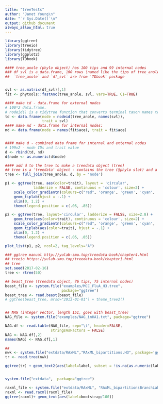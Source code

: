 ```yaml
---
title: "treeTests"
author: "Janet Young\n"
date: "`r Sys.Date()`\n"
output: github_document
always_allow_html: true
---
```


```r
library(ggtree)
library(treeio)
library(tidytree)
library(ggplot2)
library(TDbook)
```

```r
#### tree_anole (phylo object) has 100 tips and 99 internal nodes
### df_svl is a data.frame, 100 rows (named like the tips of tree_anole), 1 column ("svl")
##  `tree_anole` and `df_svl` are from 'TDbook' package


svl <- as.matrix(df_svl)[,1]
fit <- phytools::fastAnc(tree_anole, svl, vars=TRUE, CI=TRUE)

#### make td - data.frame for external nodes
# 100*2 data.frame.
# nodeid() is a tidytree function that converts terminal taxon names to a numeric node ID
td <- data.frame(node = nodeid(tree_anole, names(svl)),
                 trait = svl)
#### make nd - data.frame for internal nodes:
nd <- data.frame(node = names(fit$ace), trait = fit$ace)


#### make d - combined data frame for internal and external nodes
# 199x2 - node IDs and trait value
d <- rbind(td, nd)
d$node <- as.numeric(d$node)

#### add d to the tree to make a treedata object (tree)
## tree is a 'treedata' object - contains the tree (@phylo slot) and a 199*4 tibble generated from d (with an added TRUE/FALSE column called 'isTip')
tree <- full_join(tree_anole, d, by = 'node')

p1 <- ggtree(tree, aes(color=trait), layout = 'circular', 
             ladderize = FALSE, continuous = 'colour', size=2) +
    scale_color_gradientn(colours=c("red", 'orange', 'green', 'cyan', 'blue')) +
    geom_tiplab(hjust = -.1) + 
    xlim(0, 1.2) + 
    theme(legend.position = c(.05, .85)) 

p2 <- ggtree(tree, layout='circular', ladderize = FALSE, size=2.8) + 
    geom_tree(aes(color=trait), continuous = 'colour', size=2) +  
    scale_color_gradientn(colours=c("red", 'orange', 'green', 'cyan', 'blue')) +
    geom_tiplab(aes(color=trait), hjust = -.1) + 
    xlim(0, 1.2) + 
    theme(legend.position = c(.05, .85)) 

plot_list(p1, p2, ncol=2, tag_levels="A")    
```





```r


### ggtree manual http://yulab-smu.top/treedata-book/chapter4.html
## treeio https://yulab-smu.top/treedata-book/chapter1.html
## tree
set.seed(2017-02-16)
tree <- rtree(50)

## beast_tree (treedata object, 76 tips, 75 internal nodes)
beast_file <- system.file("examples/MCC_FluA_H3.tree", 
                          package="ggtree")
beast_tree <- read.beast(beast_file)
# ggtree(beast_tree, mrsd="2013-01-01") + theme_tree2()


## NAG (integer vector, length 151, goes with beast_tree)
NAG_file <- system.file("examples/NAG_inHA1.txt", package="ggtree")

NAG.df <- read.table(NAG_file, sep="\t", header=FALSE, 
                     stringsAsFactors = FALSE)
NAG <- NAG.df[,2]
names(NAG) <- NAG.df[,1]

##
nwk <- system.file("extdata/RAxML","RAxML_bipartitions.H3", package='ggtree')
tr <- read.tree(nwk)

ggtree(tr) + geom_text2(aes(label=label, subset = !is.na(as.numeric(label)) & as.numeric(label) > 80))


system.file("extdata",  package="ggtree")

raxml_file <- system.file("extdata/RAxML", "RAxML_bipartitionsBranchLabels.H3", package="ggtree")
raxml <- read.raxml(raxml_file)
ggtree(raxml)+ geom_text(aes(label=bootstrap/100))


```

